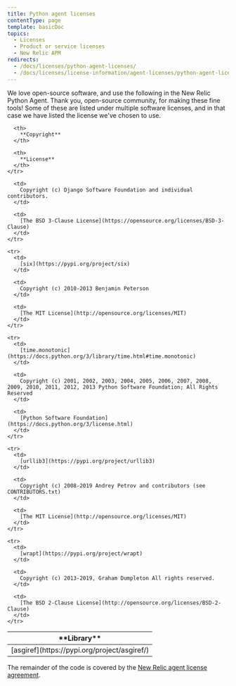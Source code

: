 ```yaml
---
title: Python agent licenses
contentType: page
template: basicDoc
topics:
  - Licenses
  - Product or service licenses
  - New Relic APM
redirects:
  - /docs/licenses/python-agent-licenses/
  - /docs/licenses/license-information/agent-licenses/python-agent-licenses/
---
```


We love open-source software, and use the following in the New Relic Python Agent. Thank you, open-source community, for making these fine tools! Some of these are listed under multiple software licenses, and in that case we have listed the license we've chosen to use.

<Table>
  <thead>
    <tr>
      <th width={150}>
        **Library**
      </th>

      <th>
        **Copyright**
      </th>

      <th>
        **License**
      </th>
    </tr>
  </thead>

  <tbody>
    <tr>
      <td>
        [asgiref](https://pypi.org/project/asgiref/)
      </td>

      <td>
        Copyright (c) Django Software Foundation and individual contributors.
      </td>

      <td>
        [The BSD 3-Clause License](https://opensource.org/licenses/BSD-3-Clause)
      </td>
    </tr>

    <tr>
      <td>
        [six](https://pypi.org/project/six)
      </td>

      <td>
        Copyright (c) 2010-2013 Benjamin Peterson
      </td>

      <td>
        [The MIT License](http://opensource.org/licenses/MIT)
      </td>
    </tr>

    <tr>
      <td>
        [time.monotonic](https://docs.python.org/3/library/time.html#time.monotonic)
      </td>

      <td>
        Copyright (c) 2001, 2002, 2003, 2004, 2005, 2006, 2007, 2008, 2009, 2010, 2011, 2012, 2013 Python Software Foundation; All Rights Reserved
      </td>

      <td>
        [Python Software Foundation](https://docs.python.org/3/license.html)
      </td>
    </tr>

    <tr>
      <td>
        [urllib3](https://pypi.org/project/urllib3)
      </td>

      <td>
        Copyright (c) 2008-2019 Andrey Petrov and contributors (see CONTRIBUTORS.txt)
      </td>

      <td>
        [The MIT License](http://opensource.org/licenses/MIT)
      </td>
    </tr>

    <tr>
      <td>
        [wrapt](https://pypi.org/project/wrapt)
      </td>

      <td>
        Copyright (c) 2013-2019, Graham Dumpleton All rights reserved.
      </td>

      <td>
        [The BSD 2-Clause License](http://opensource.org/licenses/BSD-2-Clause)
      </td>
    </tr>
  </tbody>
</Table>

The remainder of the code is covered by the [New Relic agent license agreement](/docs/licenses/license-information/other-licenses/new-relic-agent-license).
